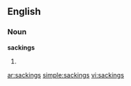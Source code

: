 ==English==

===Noun===
'''sackings'''

# {{plural of|[[sacking]]}}

[[ar:sackings]]
[[simple:sackings]]
[[vi:sackings]]